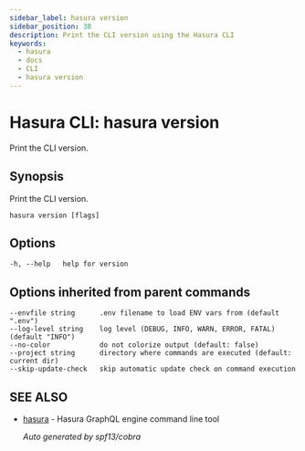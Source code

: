 ```yaml
---
sidebar_label: hasura version
sidebar_position: 38
description: Print the CLI version using the Hasura CLI
keywords:
  - hasura
  - docs
  - CLI
  - hasura version
---
```


# Hasura CLI: hasura version

Print the CLI version.

## Synopsis

Print the CLI version.

```
hasura version [flags]
```

## Options

```
-h, --help   help for version
```

## Options inherited from parent commands

```
--envfile string      .env filename to load ENV vars from (default ".env")
--log-level string    log level (DEBUG, INFO, WARN, ERROR, FATAL) (default "INFO")
--no-color            do not colorize output (default: false)
--project string      directory where commands are executed (default: current dir)
--skip-update-check   skip automatic update check on command execution
```

## SEE ALSO

- [hasura](/hasura-cli/commands/hasura.mdx) - Hasura GraphQL engine command line tool

  _Auto generated by spf13/cobra_
